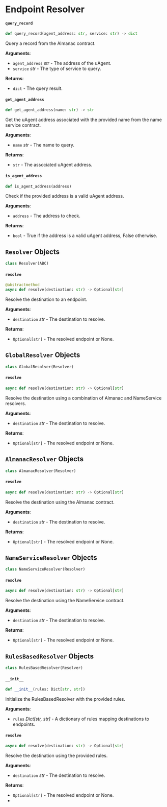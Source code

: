 # Endpoint Resolver

#### `query_record`

```python
def query_record(agent_address: str, service: str) -> dict
```

Query a record from the Almanac contract.

**Arguments**:

- `agent_address` _str_ - The address of the uAgent.
- `service` _str_ - The type of service to query.
  

**Returns**:

- `dict` - The query result.

#### `get_agent_address`

```python
def get_agent_address(name: str) -> str
```

Get the uAgent address associated with the provided name from the name service contract.

**Arguments**:

- `name` _str_ - The name to query.

**Returns**:

- `str` - The associated uAgent address.

#### `is_agent_address`

```python
def is_agent_address(address)
```

Check if the provided address is a valid uAgent address.

**Arguments**:

- `address` - The address to check.

**Returns**:

- `bool` - True if the address is a valid uAgent address, False otherwise.

## `Resolver` Objects

```python
class Resolver(ABC)
```

#### `resolve`

```python
@abstractmethod
async def resolve(destination: str) -> Optional[str]
```

Resolve the destination to an endpoint.

**Arguments**:

- `destination` _str_ - The destination to resolve.

**Returns**:

- `Optional[str]` - The resolved endpoint or None.

## `GlobalResolver` Objects

```python
class GlobalResolver(Resolver)
```

#### `resolve`

```python
async def resolve(destination: str) -> Optional[str]
```

Resolve the destination using a combination of Almanac and NameService resolvers.

**Arguments**:

- `destination` _str_ - The destination to resolve.


**Returns**:

- `Optional[str]` - The resolved endpoint or None.

## `AlmanacResolver` Objects

```python
class AlmanacResolver(Resolver)
```

#### `resolve`

```python
async def resolve(destination: str) -> Optional[str]
```

Resolve the destination using the Almanac contract.

**Arguments**:

- `destination` _str_ - The destination to resolve.
  

**Returns**:

- `Optional[str]` - The resolved endpoint or None.

## `NameServiceResolver` Objects

```python
class NameServiceResolver(Resolver)
```

#### `resolve`

```python
async def resolve(destination: str) -> Optional[str]
```

Resolve the destination using the NameService contract.

**Arguments**:

- `destination` _str_ - The destination to resolve.

**Returns**:

- `Optional[str]` - The resolved endpoint or None.

## `RulesBasedResolver` Objects

```python
class RulesBasedResolver(Resolver)
```

#### `__init__`

```python
def __init__(rules: Dict[str, str])
```

Initialize the RulesBasedResolver with the provided rules.

**Arguments**:

- `rules` _Dict[str, str]_ - A dictionary of rules mapping destinations to endpoints.

#### `resolve`

```python
async def resolve(destination: str) -> Optional[str]
```

Resolve the destination using the provided rules.

**Arguments**:

- `destination` _str_ - The destination to resolve.

**Returns**:

- `Optional[str]` - The resolved endpoint or None.
- 